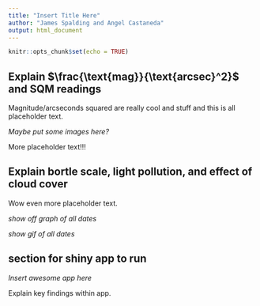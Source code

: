 ```yaml
---
title: "Insert Title Here"
author: "James Spalding and Angel Castaneda"
output: html_document
---
```


```r
knitr::opts_chunk$set(echo = TRUE)
```

## Explain $\frac{\text{mag}}{\text{arcsec}^2}$ and SQM readings

Magnitude/arcseconds squared are really cool and stuff and this is all placeholder text.

*Maybe put some images here?*

More placeholder text!!!

## Explain bortle scale, light pollution, and effect of cloud cover

Wow even more placeholder text.

*show off graph of all dates*

*show gif of all dates*

## section for shiny app to run

*Insert awesome app here*

Explain key findings within app.

